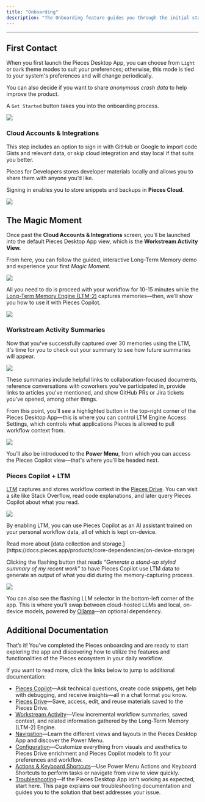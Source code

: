 ```yaml
---
title: "Onboarding"
description: "The Onboarding feature guides you through the initial stages of the Pieces Desktop App and sets you on your way to using the Long-Term Memory (LTM-2) Engine."
---
```


---

## First Contact

When you first launch the Pieces Desktop App, you can choose from `Light` or `Dark` theme modes to suit your preferences; otherwise, this mode is tied to your system's preferences and will change periodically.

You can also decide if you want to share _anonymous crash data_ to help improve the product.

A `Get Started` button takes you into the onboarding process.

![](https://storage.googleapis.com/hashnode_product_documentation_assets/desktop_app_assets/onboarding/second_rv_pfd_onboarding/revised_step_1.png)

### Cloud Accounts & Integrations

This step includes an option to sign in with GitHub or Google to import code Gists and relevant data, or skip cloud integration and stay local if that suits you better.

Pieces for Developers stores developer materials locally and allows you to share them with anyone you’d like.

Signing in enables you to store snippets and backups in **Pieces Cloud**.

![](https://storage.googleapis.com/hashnode_product_documentation_assets/desktop_app_assets/onboarding/second_rv_pfd_onboarding/revised_login_page.png)

## The Magic Moment

Once past the **Cloud Accounts & Integrations** screen, you’ll be launched into the default Pieces Desktop App view, which is the **Workstream Activity View.**

From here, you can follow the guided, interactive Long-Term Memory demo and experience your first _Magic Moment._

![](https://storage.googleapis.com/hashnode_product_documentation_assets/desktop_app_assets/onboarding/second_rv_pfd_onboarding/step_2_gif.gif)

All you need to do is proceed with your workflow for 10-15 minutes while the [Long-Term Memory Engine (LTM-2)](https://docs.pieces.app/products/core-dependencies/pieces-os#ltm-2) captures memories—then, we’ll show you how to use it with Pieces Copilot.

![](https://storage.googleapis.com/hashnode_product_documentation_assets/desktop_app_assets/onboarding/second_rv_pfd_onboarding/step_3_completed_workflow_memories_gathering.png)

### Workstream Activity Summaries

Now that you've successfully captured over 30 memories using the LTM, it's time for you to check out your summary to see how future summaries will appear.

![](https://storage.googleapis.com/hashnode_product_documentation_assets/desktop_app_assets/onboarding/second_rv_pfd_onboarding/new_workstream.png)

These summaries include helpful links to collaboration-focused documents, reference conversations with coworkers you've participated in, provide links to articles you've mentioned, and show GitHub PRs or Jira tickets you've opened, among other things.

From this point, you’ll see a highlighted button in the top-right corner of the Pieces Desktop App—this is where you can control LTM Engine Access Settings, which controls what applications Pieces is allowed to pull workflow context from.

![](https://storage.googleapis.com/hashnode_product_documentation_assets/desktop_app_assets/onboarding/second_rv_pfd_onboarding/step_4_ltmsource_powermenu_piecescopilot.gif)

You’ll also be introduced to the **Power Menu**, from which you can access the Pieces Copilot view—that's where you’ll be headed next.

### Pieces Copilot \+ LTM

[LTM](https://docs.pieces.app/products/core-dependencies/pieces-os#ltm-2) captures and stores workflow context in the [Pieces Drive](https://docs.pieces.app/products/core-dependencies/pieces-os#pieces-drive). You can visit a site like Stack Overflow, read code explanations, and later query Pieces Copilot about what you read.

![](https://storage.googleapis.com/hashnode_product_documentation_assets/desktop_app_assets/onboarding/second_rv_pfd_onboarding/step_5_pieces_copilot_view.png)

By enabling LTM, you can use Pieces Copilot as an AI assistant trained on your personal workflow data, all of which is kept on-device.

<Info>
  Read more about [data collection and storage.](https://docs.pieces.app/products/core-dependencies/on-device-storage)
</Info>

Clicking the flashing button that reads _“Generate a stand-up styled summary of my recent work”_ to have Pieces Copilot use LTM data to generate an output of what you did during the memory-capturing process.

![](https://storage.googleapis.com/hashnode_product_documentation_assets/desktop_app_assets/onboarding/second_rv_pfd_onboarding/generating_from_context_and_changing_model.gif)

You can also see the flashing LLM selector in the bottom-left corner of the app. This is where you’ll swap between cloud-hosted LLMs and local, on-device models, powered by [Ollama](https://docs.pieces.app/products/core-dependencies/ollama)—an optional dependency.

## Additional Documentation

That’s it\! You’ve completed the Pieces onboarding and are ready to start exploring the app and discovering how to utilize the features and functionalities of the Pieces ecosystem in your daily workflow.

If you want to read more, click the links below to jump to additional documentation:

- [Pieces Copilot](https://docs.pieces.app/products/desktop/copilot)—Ask technical questions, create code snippets, get help with debugging, and receive insights—all in a chat format you know.
- [Pieces Drive](https://docs.pieces.app/products/desktop/drive)—Save, access, edit, and reuse materials saved to the Pieces Drive.
- [Workstream Activity](https://docs.pieces.app/products/desktop/workstream-activity)—View incremental workflow summaries, saved context, and related information gathered by the Long-Term Memory (LTM-2) Engine.
- [Navigation](https://docs.pieces.app/products/desktop/navigation)—Learn the different views and layouts in the Pieces Desktop App and discover the Power Menu.
- [Configuration](https://docs.pieces.app/products/desktop/configuration)—Customize everything from visuals and aesthetics to Pieces Drive enrichment and Pieces Copilot models to fit your preferences and workflow.
- [Actions & Keyboard Shortcuts](https://docs.pieces.app/products/desktop/actions)—Use Power Menu Actions and Keyboard Shortcuts to perform tasks or navigate from view to view quickly.
- [Troubleshooting](https://docs.pieces.app/products/desktop/troubleshooting)—If the Pieces Desktop App isn't working as expected, start here. This page explains our troubleshooting documentation and guides you to the solution that best addresses your issue.